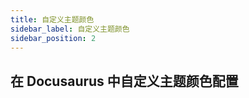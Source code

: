 ---
title: 自定义主题颜色
sidebar_label: 自定义主题颜色
sidebar_position: 2
---


## 在 Docusaurus 中自定义主题颜色配置

<ColorGenerator />